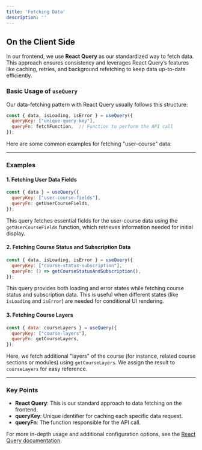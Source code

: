 ```yaml
---
title: 'Fetching Data'  
description: ''  
---
```


## On the Client Side

In our frontend, we use **React Query** as our standardized way to fetch data. This approach ensures consistency and leverages React Query’s features like caching, retries, and background refetching to keep data up-to-date efficiently.

### Basic Usage of `useQuery`

Our data-fetching pattern with React Query usually follows this structure:

```javascript
const { data, isLoading, isError } = useQuery({
  queryKey: ["unique-query-key"],
  queryFn: fetchFunction,  // Function to perform the API call
});
```

Here are some common examples for fetching "user-course" data:

---

### Examples

#### 1. Fetching User Data Fields

```javascript
const { data } = useQuery({
  queryKey: ["user-course-fields"],
  queryFn: getUserCourseFields,
});
```

This query fetches essential fields for the user-course data using the `getUserCourseFields` function, which retrieves information needed for initial display.

#### 2. Fetching Course Status and Subscription Data

```javascript
const { data, isLoading, isError } = useQuery({
  queryKey: ["course-status-subscription"],
  queryFn: () => getCourseStatusAndSubscription(),
});
```

This query provides both loading and error states while fetching course status and subscription data. This is useful when different states (like `isLoading` and `isError`) are needed for conditional UI rendering.

#### 3. Fetching Course Layers

```javascript
const { data: courseLayers } = useQuery({
  queryKey: ["course-layers"],
  queryFn: getCourseLayers,
});
```

Here, we fetch additional "layers" of the course (for instance, related course sections or modules) using `getCourseLayers`. We assign the result to `courseLayers` for easy reference.

---

### Key Points

- **React Query**: This is our standard approach to data fetching on the frontend.
- **queryKey**: Unique identifier for caching each specific data request.
- **queryFn**: The function responsible for the API call.

For more in-depth usage and additional configuration options, see the [React Query documentation](https://tanstack.com/query/latest/docs/framework/react/guides/query-functions).